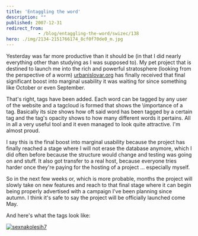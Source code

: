 ```yaml
---
title: 'Entaggling the word'
description: ""
published: 2007-12-31
redirect_from: 
            - /blog/entaggling-the-word/swizec/138
hero: ./img/2134-2151766174_8cf0f70de0_m.jpg
---
```

Yesterday was far more productive than it should be (in that I did nearly everything other than studying as I was supposed to). My pet project that is destined to launch me into the rich and powerful stratosphere (looking from the perspective of a worm) [urbanislovar.org](http://urbanislovar.org/) has finally received that final significant boost into marginal usability it was waiting for since something like October or even September.

That's right, tags have been added. Each word can be tagged by any user of the website and a tagcloud is formed that shows the \\importance of a tag. Basically its size shows how oft said word has been tagged by a certain tag and the tag's opacity shows to how many different words it pertains. All in all a very useful tool and it even managed to look quite attractive. I'm almost proud.

I say this is the final boost into marginal usability because the project has finally reached a stage where I will not erase the database anymore, which I did often before because the structure would change and testing was going on and stuff. It also got transfer to a real host, because everyone tries harder once they're paying for the hosting of a project ... especially myself.

So in the next few weeks or, which is more probable, months the project will slowly take on new features and reach to that final stage where it can begin being properly advertised with a campaign I've been planning since autumn. I think it's safe to say the project will be officially launched come May.

And here's what the tags look like:

[![sexnakolesih7](./img/2134-2151766174_8cf0f70de0_m.jpg)](http://www.flickr.com/photos/swiz/2151766174/ "sexnakolesih7 by swizec \_, on Flickr")